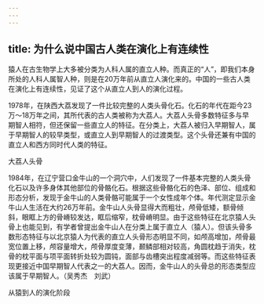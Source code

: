 ```yaml
---
---
---
```

title: 为什么说中国古人类在演化上有连续性
---




猿人在古生物学上大多被分类为人科人属的直立人种。而真正的“人”，即我们本身所处的人科人属智人种，则是在20万年前从直立人演化来的。中国的一些古人类在演化上有连续性，见证了这个从直立人到人的演化过程。

1978年，在陕西大荔发现了一件比较完整的人类头骨化石。化石的年代在距今23万～18万年之间，其所代表的古人类被称为大荔人。大荔人头骨多数特征多与早期智人相符，但还保留一些直立人的特征。在分类上，大荔人被归入早期智人，属于早期智人的较早类型，或直立人到早期智人的过渡类型。这个头骨还兼有中国的直立人和西方同时代人类的特征。

大荔人头骨



1984年，在辽宁营口金牛山的一个洞穴中，人们发现了一件基本完整的人类头骨化石以及许多身体其他部位的骨骼化石。根据这些骨骼化石的色泽、部位、组成和形态分析，发现于金牛山的人类骨骼可能属于一个女性成年个体。年代测定显示金牛山人生活在大约26万年前。金牛山人头骨显得大而粗壮，颅骨低矮，额骨倾斜，眼眶上方的骨嵴较发达，眶后缩窄，枕骨嵴明显。由于这些特征在北京猿人头骨上也能见到，有学者曾提出金牛山人在分类上属于直立人（猿人）。但该头骨多数形态特征与以北京猿人为代表的直立人头骨形态明显不同，如颅高增加，颅骨最宽位置上移，颅容量增大，颅骨厚度变薄，颞鳞部相对较高，角圆枕趋于消失，枕骨的枕平面与项平面转折处较为圆钝，面部与齿槽突出程度减弱等。而这些特征表现更接近中国早期智人代表之一的大荔人。因而，金牛山人的头骨总的形态类型应该属于早期智人。（吴秀杰　刘武）

从猿到人的演化阶段